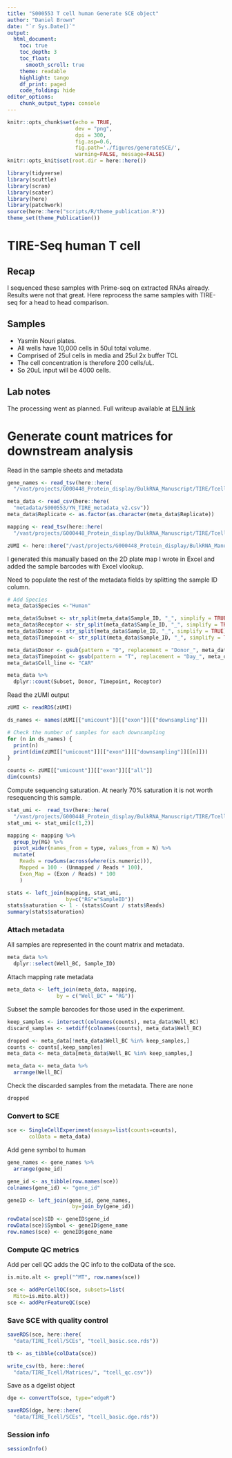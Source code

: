 ```yaml
---
title: "S000553 T cell human Generate SCE object"
author: "Daniel Brown"
date: "`r Sys.Date()`"
output:
  html_document:
    toc: true
    toc_depth: 3
    toc_float:
      smooth_scroll: true
    theme: readable
    highlight: tango 
    df_print: paged
    code_folding: hide
editor_options: 
    chunk_output_type: console
---
```


```r
knitr::opts_chunk$set(echo = TRUE,
                      dev = "png",
                      dpi = 300,
                      fig.asp=0.6, 
                      fig.path='./figures/generateSCE/',
                      warning=FALSE, message=FALSE)
knitr::opts_knit$set(root.dir = here::here())

library(tidyverse)
library(scuttle)
library(scran)
library(scater)
library(here)
library(patchwork)
source(here::here("scripts/R/theme_publication.R"))
theme_set(theme_Publication())
```

# TIRE-Seq human T cell

## Recap

I sequenced these samples with Prime-seq on extracted RNAs already. Results were not that great. Here reprocess the same samples with TIRE-seq for a head to head comparison.

## Samples

* Yasmin Nouri plates.
* All wells have 10,000 cells in 50ul total volume.
* Comprised of 25ul cells in media and 25ul 2x buffer TCL
* The cell concentration is therefore 200 cells/uL.
* So 20uL input will be 4000 cells.

## Lab notes

The processing went as planned. Full writeup available at [ELN link](https://au-mynotebook.labarchives.com/share/Daniel_RnD_Projects/NDkxLjQwMDAwMDAwMDAwMDAzfDY4MTk3LzM3OC9UcmVlTm9kZS8zMzc4NjI0NXwxMjQ3LjM5OTk5OTk5OTk5OTk=)

# Generate count matrices for downstream analysis

Read in the sample sheets and metadata

```r
gene_names <- read_tsv(here::here(
  "/vast/projects/G000448_Protein_display/BulkRNA_Manuscript/TIRE/Tcell/expression/TIRE_Tcell.gene_names.txt"))

meta_data <- read_csv(here::here(
  "metadata/S000553/YN_TIRE_metadata_v2.csv"))
meta_data$Replicate <- as.factor(as.character(meta_data$Replicate))

mapping <- read_tsv(here::here(
  "/vast/projects/G000448_Protein_display/BulkRNA_Manuscript/TIRE/Tcell/stats/TIRE_Tcell.readspercell.txt"))

zUMI <- here::here("/vast/projects/G000448_Protein_display/BulkRNA_Manuscript/TIRE/Tcell/expression/TIRE_Tcell.dgecounts.rds")
```

I generated this manually based on the 2D plate map I wrote in Excel and added the sample barcodes with Excel vlookup.

Need to populate the rest of the metadata fields by splitting the sample ID column. 

```r
# Add Species
meta_data$Species <-"Human"  

meta_data$Subset <- str_split(meta_data$Sample_ID, "_", simplify = TRUE)[,1]
meta_data$Receptor <- str_split(meta_data$Sample_ID, "_", simplify = TRUE)[,2]
meta_data$Donor <- str_split(meta_data$Sample_ID, "_", simplify = TRUE)[,3]
meta_data$Timepoint <- str_split(meta_data$Sample_ID, "_", simplify = TRUE)[,4]

meta_data$Donor <- gsub(pattern = "D", replacement = "Donor_", meta_data$Donor)
meta_data$Timepoint <- gsub(pattern = "T", replacement = "Day_", meta_data$Timepoint)
meta_data$Cell_line <- "CAR"

meta_data %>% 
  dplyr::count(Subset, Donor, Timepoint, Receptor) 
```

Read the zUMI output

```r
zUMI <- readRDS(zUMI)

ds_names <- names(zUMI[["umicount"]][["exon"]][["downsampling"]])

# Check the number of samples for each downsampling
for (n in ds_names) {
  print(n)
  print(dim(zUMI[["umicount"]][["exon"]][["downsampling"]][[n]]))
}

counts <- zUMI[["umicount"]][["exon"]][["all"]]
dim(counts)
```

Compute sequencing saturation. At nearly 70% saturation it is not worth resequencing this sample.

```r
stat_umi <-  read_tsv(here::here(
  "/vast/projects/G000448_Protein_display/BulkRNA_Manuscript/TIRE/Tcell/stats/TIRE_Tcell.UMIcounts.txt"))
stat_umi <- stat_umi[c(1,2)]

mapping <- mapping %>% 
  group_by(RG) %>% 
  pivot_wider(names_from = type, values_from = N) %>% 
  mutate(
    Reads = rowSums(across(where(is.numeric))),
    Mapped = 100 - (Unmapped / Reads * 100),
    Exon_Map = (Exon / Reads) * 100
    )

stats <- left_join(mapping, stat_umi,
                   by=c("RG"="SampleID"))
stats$saturation <- 1 - (stats$Count / stats$Reads)
summary(stats$saturation)
```

### Attach metadata

All samples are represented in the count matrix and metadata.  

```r
meta_data %>% 
  dplyr::select(Well_BC, Sample_ID)
```

Attach mapping rate metadata

```r
meta_data <- left_join(meta_data, mapping,
                by = c("Well_BC" = "RG"))
```

Subset the sample barcodes for those used in the experiment.

```r
keep_samples <- intersect(colnames(counts), meta_data$Well_BC)
discard_samples <- setdiff(colnames(counts), meta_data$Well_BC)

dropped <- meta_data[!meta_data$Well_BC %in% keep_samples,]
counts <- counts[,keep_samples]
meta_data <- meta_data[meta_data$Well_BC %in% keep_samples,]

meta_data <- meta_data %>% 
  arrange(Well_BC)
```

Check the discarded samples from the metadata. There are none

```r
dropped
```

### Convert to SCE

```r
sce <- SingleCellExperiment(assays=list(counts=counts),
       colData = meta_data)
```

Add gene symbol to human

```r
gene_names <- gene_names %>% 
  arrange(gene_id)

gene_id <- as_tibble(row.names(sce))
colnames(gene_id) <- "gene_id"

geneID <- left_join(gene_id, gene_names,
                     by=join_by(gene_id))

rowData(sce)$ID <- geneID$gene_id
rowData(sce)$Symbol <- geneID$gene_name
row.names(sce) <- geneID$gene_name
```

### Compute QC metrics
Add per cell QC adds the QC info to the colData of the sce.

```r
is.mito.alt <- grepl("^MT", row.names(sce))

sce <- addPerCellQC(sce, subsets=list(
  Mito=is.mito.alt))
sce <- addPerFeatureQC(sce)
```

### Save SCE with quality control

```r
saveRDS(sce, here::here(
  "data/TIRE_Tcell/SCEs", "tcell_basic.sce.rds"))

tb <- as_tibble(colData(sce))

write_csv(tb, here::here(
  "data/TIRE_Tcell/Matrices/", "tcell_qc.csv"))
```

Save as a dgelist object

```r
dge <- convertTo(sce, type="edgeR")

saveRDS(dge, here::here(
  "data/TIRE_Tcell/SCEs", "tcell_basic.dge.rds"))
```

### Session info
```r
sessionInfo()
```